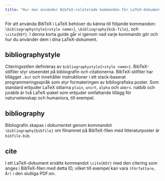 ```yaml
---
title: "Hur man använder BibTeX-relaterade kommandon för LaTeX-dokument"
---
```



För att använda BibTeX i LaTeX behöver du känna till följande kommandon: `\bibliographystyle{<style name>}`, `\bibliography{bib-file}`, och `\cite{KEY}`. I denna korta guide går vi igenom vad varje kommando gör och hur du använder dem i dina LaTeX-dokument.

<CiteDrive />

## bibliographystyle
Citeringsstilen definieras av `bibliographystyle{<style name>}`. BibTeX-stilfiler styr utseendet på bibliografin och citationerna. BibTeX-stilfiler har tillägget `.bst` och innehåller instruktioner i ett stack-baserat programmeringsspråk som styr formateringen av bibliografiska poster. Som standard erbjuder LaTeX stilarna `plain`, `unsrt`, `alpha` och `abbrv`. natbib och jurabib är två LaTeX-paket som erbjuder omfattande tillägg för naturvetenskap och humaniora, till exempel.

## bibliography

Bibliografin skapas i dokumentet genom kommandot `\bibliography{bibfile}` om filnamnet på BibTeX-filen med litteraturposter är `bibfile.bib`.

## cite

I ett LaTeX-dokument ersätts kommandot `\cite{KEY}` med den citering som anges i BibTeX-filen med detta ID, vilket till exempel kan vara `(Författare, År)` i den slutliga PDF:en.